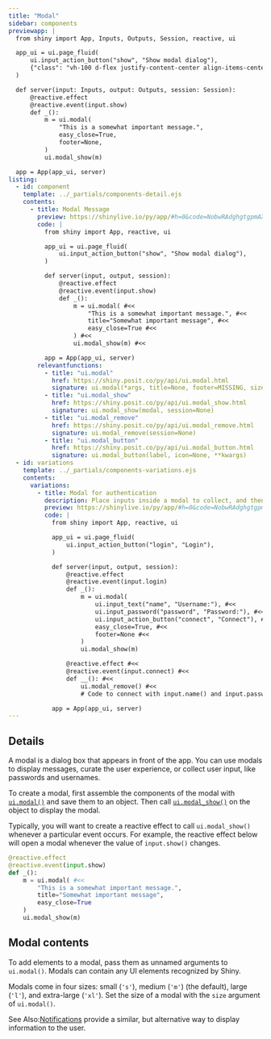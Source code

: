 ```yaml
---
title: "Modal"
sidebar: components
previewapp: |
  from shiny import App, Inputs, Outputs, Session, reactive, ui

  app_ui = ui.page_fluid(
      ui.input_action_button("show", "Show modal dialog"),
      {"class": "vh-100 d-flex justify-content-center align-items-center px-4"}
  )

  def server(input: Inputs, output: Outputs, session: Session):
      @reactive.effect
      @reactive.event(input.show)
      def _():
          m = ui.modal(
              "This is a somewhat important message.",
              easy_close=True,
              footer=None,
          )
          ui.modal_show(m)

  app = App(app_ui, server)
listing:
  - id: component
    template: ../_partials/components-detail.ejs
    contents:
      - title: Modal Message
        preview: https://shinylive.io/py/app/#h=0&code=NobwRAdghgtgpmAXGKAHVA6VBPMAaMAYwHsIAXOcpMAMwCdiYACAZwAsBLCbJjmVYnTJMAgujxM6cKITIcAbnAkBXDgB0IGtKgD6qpgF4mqrFADmcHTQA2qgCYAKDUxfGOGLqmVkdMuaR0AI28yUicwdmIAdzV8JliAZTZophhiOyhrJjsOTOIzWIBKPA1CjQ07OBpWODpFOgdPbwliby8yCRY4FhYOUkLEZ1cAASk-BTgMAFEaGjhZIZdR6VkJjDhFckaIdoxIqLKIV2yqph0HAcXj1MM3DDSM6ycj69fYgBVOFl5vqFZGOBRNhQYR8ARCKDkVLdFjmSaxEovV7HORkaxwAyJAFAkG8fiCMiQ4TwHpwhFXZFMaQsbA6QjWYhdAzvOjKJQU5E0YjECh0AwmB6ZIIhMKxAAiHBYMElLCKiMph0pAvSQv2Dhghy06FuYlQDm0eg4nVq9UKYAAvgBdIA
        code: |
          from shiny import App, reactive, ui

          app_ui = ui.page_fluid(
              ui.input_action_button("show", "Show modal dialog"),
          )

          def server(input, output, session):
              @reactive.effect
              @reactive.event(input.show)
              def _():
                  m = ui.modal( #<<
                      "This is a somewhat important message.", #<<
                      title="Somewhat important message", #<<
                      easy_close=True #<<
                  ) #<<
                  ui.modal_show(m) #<<

          app = App(app_ui, server)
        relevantfunctions:
          - title: "ui.modal"
            href: https://shiny.posit.co/py/api/ui.modal.html
            signature: ui.modal(*args, title=None, footer=MISSING, size='m', easy_close=False, fade=True, **kwargs)
          - title: "ui.modal_show"
            href: https://shiny.posit.co/py/api/ui.modal_show.html
            signature: ui.modal_show(modal, session=None)
          - title: "ui.modal_remove"
            href: https://shiny.posit.co/py/api/ui.modal_remove.html
            signature: ui.modal_remove(session=None)
          - title: "ui.modal_button"
            href: https://shiny.posit.co/py/api/ui.modal_button.html
            signature: ui.modal_button(label, icon=None, **kwargs)
  - id: variations
    template: ../_partials/components-variations.ejs
    contents:
      variations:
        - title: Modal for authentication
          description: Place inputs inside a modal to collect, and then login with, credentials.
          preview: https://shinylive.io/py/app/#h=0&code=NobwRAdghgtgpmAXGKAHVA6VBPMAaMAYwHsIAXOcpMAMwCdiYACAZwAsBLCbJjmVYnTJMAgujxM6cKITIcAbnAkBXDgB0IGtKgD6qpgF4mqrFADmcHTQA2qgCYAKDUxfGOGLqmVkdMuaR0AI28yUicwa2IzLjV8JliAGSiYsABKPA1UjQ07OBpWODpFOgdPbwliby8yCRY4FhYOUlTEZ1cAASk-BTgMAFEaGjhZNpdO6VkejDhFclKIaoxI6IgsiFcmXPydBxbRjaZmIxMYYjsoayd1g5uTMp8KAA8ycOh4WIlYgFU6uje4VppDLXG4bO4Lbw6VBQBoAd0Ejli0LhCI+8TAAAUYSx4XQ7ID0vtQW4PBCfN0AsEyKEIOESBAIMMyGjYgBhUiMkZAomg6QsbA6QiROoGAAqdGUSh5NxoxGIFDoBgAcqQ4NKmGtiSczhcdOxiLCHDBNaD9uNuop+oMmWaupNLTNKC97hh6ZyyCaXFsmDodnsQQdtedrDopKdFLt1QBiJjs3JMUJMN1MpiwjhkNi8MkYf67JhQCB2LOLZE4hGRzTQdCGUToBzaPQcWqFYqpMAAXwAukA
          code: |
            from shiny import App, reactive, ui

            app_ui = ui.page_fluid(
                ui.input_action_button("login", "Login"),
            )

            def server(input, output, session):
                @reactive.effect
                @reactive.event(input.login)
                def _():
                    m = ui.modal(
                        ui.input_text("name", "Username:"), #<<
                        ui.input_password("password", "Password:"), #<<
                        ui.input_action_button("connect", "Connect"), #<<
                        easy_close=True, #<<
                        footer=None #<<
                    )
                    ui.modal_show(m)

                @reactive.effect #<<
                @reactive.event(input.connect) #<<
                def __(): #<<
                    ui.modal_remove() #<<
                    # Code to connect with input.name() and input.password() #<<

            app = App(app_ui, server)
---
```


:::{#component}
:::

## Details

A modal is a dialog box that appears in front of the app. You can use modals to display messages, curate the user experience, or collect user input, like passwords and usernames.

To create a modal, first assemble the components of the modal with [`ui.modal()`](https://shiny.posit.co/py/api/ui.modal.html) and save them to an object. Then call [`ui.modal_show()`](https://shiny.posit.co/py/api/ui.modal_show.html) on the object to display the modal.

Typically, you will want to create a reactive effect to call `ui.modal_show()` whenever a particular event occurs. For example, the reactive effect below will open a modal whenever the value of `input.show()` changes.

```python
@reactive.effect
@reactive.event(input.show)
def _():
    m = ui.modal( #<<
        "This is a somewhat important message.",
        title="Somewhat important message",
        easy_close=True
    )
    ui.modal_show(m)
```

## Modal contents

To add elements to a modal, pass them as unnamed arguments to `ui.modal()`. Modals can contain any UI elements recognized by Shiny.

Modals come in four sizes: small (`'s'`), medium (`'m'`) (the default), large (`'l'`), and extra-large (`'xl'`). Set the size of a modal with the `size` argument of `ui.modal()`.

See Also:[Notifications](notifications.qmd) provide a similar, but alternative way to display information to the user.

:::{#variations}
:::
